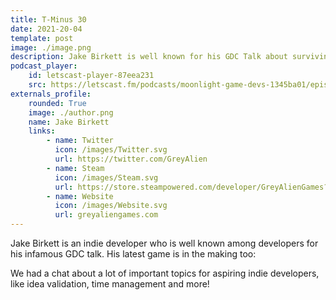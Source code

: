 ```yaml
---
title: T-Minus 30
date: 2021-20-04
template: post
image: ./image.png
description: Jake Birkett is well known for his GDC Talk about surviving as an indie dev. He goes deeper into the topic in this podcast episode!
podcast_player:
    id: letscast-player-87eea231
    src: https://letscast.fm/podcasts/moonlight-game-devs-1345ba01/episodes/lessons-from-10-years-of-game-dev/player.js
externals_profile:
    rounded: True
    image: ./author.png
    name: Jake Birkett
    links:
        - name: Twitter
          icon: /images/Twitter.svg
          url: https://twitter.com/GreyAlien
        - name: Steam
          icon: /images/Steam.svg
          url: https://store.steampowered.com/developer/GreyAlienGames?snr=1_5_9__2000
        - name: Website
          icon: /images/Website.svg
          url: greyaliengames.com
---
```


Jake Birkett is an indie developer who is well known among developers for his infamous GDC talk. His latest game is in the making too:

<Game />

We had a chat about a lot of important topics for aspiring indie developers, like idea validation, time management and more!